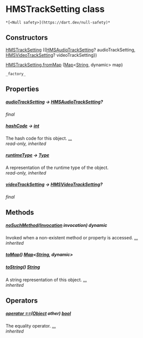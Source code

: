 # HMSTrackSetting class

    *[<Null safety>](https://dart.dev/null-safety)*

## Constructors

[HMSTrackSetting](../hmssdk_flutter/HMSTrackSetting/HMSTrackSetting) ({[HMSAudioTrackSetting](../hmssdk_flutter/HMSAudioTrackSetting-class)? audioTrackSetting, [HMSVideoTrackSetting](../hmssdk_flutter/HMSVideoTrackSetting-class)? videoTrackSetting})

[HMSTrackSetting.fromMap](../hmssdk_flutter/HMSTrackSetting/HMSTrackSetting.fromMap) ([Map](https://api.flutter.dev/flutter/dart-core/Map-class.html)&lt;[String](https://api.flutter.dev/flutter/dart-core/String-class.html), dynamic> map)

    _factory_

## Properties

##### [audioTrackSetting](../hmssdk_flutter/HMSTrackSetting/audioTrackSetting) &#8594; [HMSAudioTrackSetting](../hmssdk_flutter/HMSAudioTrackSetting-class)?

_final_

##### [hashCode](https://api.flutter.dev/flutter/dart-core/Object/hashCode.html) &#8594; [int](https://api.flutter.dev/flutter/dart-core/int-class.html)

The hash code for this object. [...](https://api.flutter.dev/flutter/dart-core/Object/hashCode.html)  
_read-only, inherited_

##### [runtimeType](https://api.flutter.dev/flutter/dart-core/Object/runtimeType.html) &#8594; [Type](https://api.flutter.dev/flutter/dart-core/Type-class.html)

A representation of the runtime type of the object.  
_read-only, inherited_

##### [videoTrackSetting](../hmssdk_flutter/HMSTrackSetting/videoTrackSetting) &#8594; [HMSVideoTrackSetting](../hmssdk_flutter/HMSVideoTrackSetting-class)?

_final_

## Methods

##### [noSuchMethod](https://api.flutter.dev/flutter/dart-core/Object/noSuchMethod.html)([Invocation](https://api.flutter.dev/flutter/dart-core/Invocation-class.html) invocation) dynamic

Invoked when a non-existent method or property is accessed. [...](https://api.flutter.dev/flutter/dart-core/Object/noSuchMethod.html)  
_inherited_

##### [toMap](../hmssdk_flutter/HMSTrackSetting/toMap)() [Map](https://api.flutter.dev/flutter/dart-core/Map-class.html)&lt;[String](https://api.flutter.dev/flutter/dart-core/String-class.html), dynamic>

##### [toString](https://api.flutter.dev/flutter/dart-core/Object/toString.html)() [String](https://api.flutter.dev/flutter/dart-core/String-class.html)

A string representation of this object. [...](https://api.flutter.dev/flutter/dart-core/Object/toString.html)  
_inherited_

## Operators

##### [operator ==](https://api.flutter.dev/flutter/dart-core/Object/operator_equals.html)([Object](https://api.flutter.dev/flutter/dart-core/Object-class.html) other) [bool](https://api.flutter.dev/flutter/dart-core/bool-class.html)

The equality operator. [...](https://api.flutter.dev/flutter/dart-core/Object/operator_equals.html)  
_inherited_
